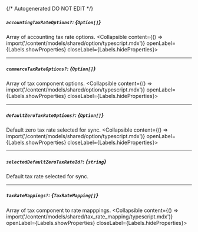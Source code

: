{/* Autogenerated DO NOT EDIT  */}

##### `accountingTaxRateOptions?`: *{`Option[]`}*
Array of accounting tax rate options.
<Collapsible content={() => import('/content/models/shared/option/typescript.mdx')} openLabel={Labels.showProperties} closeLabel={Labels.hideProperties}>
</Collapsible>

---
##### `commerceTaxRateOptions?`: *{`Option[]`}*
Array of tax component options.
<Collapsible content={() => import('/content/models/shared/option/typescript.mdx')} openLabel={Labels.showProperties} closeLabel={Labels.hideProperties}>
</Collapsible>

---
##### `defaultZeroTaxRateOptions?`: *{`Option[]`}*
Default zero tax rate selected for sync.
<Collapsible content={() => import('/content/models/shared/option/typescript.mdx')} openLabel={Labels.showProperties} closeLabel={Labels.hideProperties}>
</Collapsible>

---
##### `selectedDefaultZeroTaxRateId?`: *{`string`}*
Default tax rate selected for sync.

---
##### `taxRateMappings?`: *{`TaxRateMapping[]`}*
Array of tax component to rate mapppings.
<Collapsible content={() => import('/content/models/shared/tax_rate_mapping/typescript.mdx')} openLabel={Labels.showProperties} closeLabel={Labels.hideProperties}>
</Collapsible>


